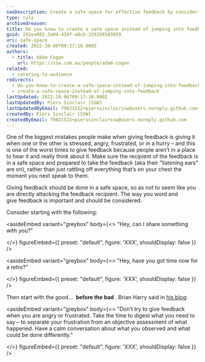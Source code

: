 ```yaml
---
seoDescription: Create a safe space for effective feedback by considering the recipient's emotional state and timing of delivery.
type: rule
archivedreason:
title: Do you know to create a safe space instead of jumping into feedback?
guid: 281ea002-3a04-419f-a0cb-3291b9103039
uri: safe-space
created: 2022-10-06T09:17:10.000Z
authors:
  - title: Adam Cogan
    url: https://ssw.com.au/people/adam-cogan
related:
  - catering-to-audience
redirects:
  - do-you-know-to-create-a-safe-space-instead-of-jumping-into-feedback
  - create-a-safe-space-instead-of-jumping-into-feedback
lastUpdated: 2022-10-06T09:17:10.000Z
lastUpdatedBy: Piers Sinclair [SSW]
lastUpdatedByEmail: 79821522+pierssinclairssw@users.noreply.github.com
createdBy: Piers Sinclair [SSW]
createdByEmail: 79821522+pierssinclairssw@users.noreply.github.com
---
```


One of the biggest mistakes people make when giving feedback is giving it when one or the other is stressed, angry, frustrated, or in a hurry – and this is one of the worst times to give feedback because people aren’t in a place to hear it and really think about it. Make sure the recipient of the feedback is in a safe space and prepared to take the feedback (aka their "listening ears" are on), rather than just rattling off everything that’s on your chest the moment you next speak to them.

Giving feedback should be done in a safe space, so as not to seem like you are directly attacking the feedback recipient. The way you word and give feedback is important and should be considered.

Consider starting with the following:

<asideEmbed
  variant="greybox"
  body={<>
    "Hey, can I share something with you?"

  </>}
  figureEmbed={{
    preset: "default",
    figure: 'XXX',
    shouldDisplay: false
  }}
/>

<asideEmbed
  variant="greybox"
  body={<>
    "Hey, have you got time now for a retro?"

  </>}
  figureEmbed={{
    preset: "default",
    figure: 'XXX',
    shouldDisplay: false
  }}
/>

Then start with the good…  **before the bad** .
Brian Harry said in [his blog](https://blogs.msdn.microsoft.com/bharry/2017/08/18/taking-feedback/):

<asideEmbed
  variant="greybox"
  body={<>
    "Don’t try to give feedback when you are angry or frustrated. Take the time to digest what you need to say – to separate your frustration from an objective assessment of what happened. Have a calm conversation about what you observed and what could be done differently."

  </>}
  figureEmbed={{
    preset: "default",
    figure: 'XXX',
    shouldDisplay: false
  }}
/>
